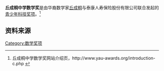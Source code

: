 '''丘成桐中学数学奖'''是由华裔数学家[[丘成桐|丘成桐]]与泰康人寿保险股份有限公司联合发起的[[青少年科技奖项|青少年科技奖项]]。<ref>丘成桐中学数学奖网站介绍页，http://www.yau-awards.org/introduction-c.php {{Wayback|url=http://www.yau-awards.org/introduction-c.php |date=20090317100731 }}</ref>

{{math-stub}}

== 资料来源 ==
<references />

[[Category:数学奖项|Category:数学奖项]]